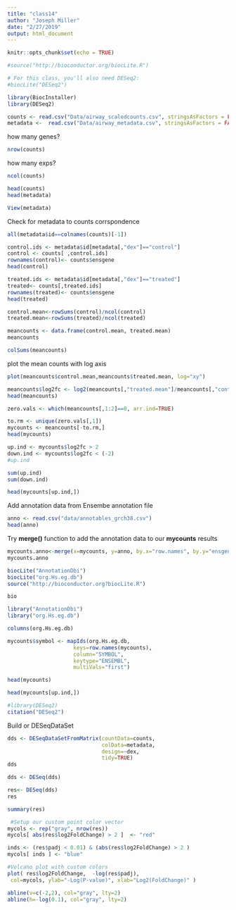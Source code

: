 ```yaml
---
title: "class14"
author: "Joseph Miller"
date: "2/27/2019"
output: html_document
---
```


```r
knitr::opts_chunk$set(echo = TRUE)
```

```r
#source("http://bioconductor.org/biocLite.R")

# For this class, you'll also need DESeq2:
#biocLite("DESeq2")
```


```r
library(BiocInstaller)
library(DESeq2)
```

```r
counts <- read.csv("Data/airway_scaledcounts.csv", stringsAsFactors = FALSE)
metadata <-  read.csv("Data/airway_metadata.csv", stringsAsFactors = FALSE)
```

how many genes?
```r
nrow(counts)
```

how many exps?
```r
ncol(counts)
```


```r
head(counts)
head(metadata)
```

```r
View(metadata)
```

Check for metadata to counts corrspondence
```r
all(metadata$id==colnames(counts)[-1])
```





```r
control.ids <- metadata$id[metadata[,"dex"]=="control"]
control <- counts[ ,control.ids] 
rownames(control)<- counts$ensgene
head(control)

treated.ids <- metadata$id[metadata[,"dex"]=="treated"]
treated<- counts[,treated.ids]
rownames(treated)<- counts$ensgene
head(treated)


```

```r
control.mean<-rowSums(control)/ncol(control)
treated.mean<-rowSums(treated)/ncol(treated)
```

```r
meancounts <- data.frame(control.mean, treated.mean)
meancounts
```

```r
colSums(meancounts)
```

plot the mean counts with log axis
```r
plot(meancounts$control.mean,meancounts$treated.mean, log="xy")
```

```r
meancounts$log2fc <- log2(meancounts[,"treated.mean"]/meancounts[,"control.mean"])
head(meancounts)
```


```r
zero.vals <- which(meancounts[,1:2]==0, arr.ind=TRUE)

to.rm <- unique(zero.vals[,1])
mycounts <- meancounts[-to.rm,]
head(mycounts)
```


```r
up.ind <- mycounts$log2fc > 2
down.ind <- mycounts$log2fc < (-2)
#up.ind

sum(up.ind)
sum(down.ind)
```


```r
head(mycounts[up.ind,])
```

Add annotation data from Ensembe annotation file

```r
anno <- read.csv("data/annotables_grch38.csv")
head(anno)
```


Try **merge()** function to add the annotation data to our **mycounts** results

```r
mycounts.anno<-merge(x=mycounts, y=anno, by.x="row.names", by.y="ensgene")
mycounts.anno
```


```r
biocLite("AnnotationDbi")
biocLite("org.Hs.eg.db")
source("http://bioconductor.org?biocLite.R")

bio
```

```r
library("AnnotationDbi")
library("org.Hs.eg.db")
```

```r
columns(org.Hs.eg.db)
```


```r
mycounts$symbol <- mapIds(org.Hs.eg.db,
                     keys=row.names(mycounts),
                     column="SYMBOL",
                     keytype="ENSEMBL",
                     multiVals="first")
```

```r
head(mycounts)
```

```r
head(mycounts[up.ind,])
```

```r
#library(DESeq2)
citation("DESeq2")
```

Build or DESeqDataSet
```r
dds <- DESeqDataSetFromMatrix(countData=counts, 
                              colData=metadata, 
                              design=~dex, 
                              tidy=TRUE)
dds
```

```r
dds <- DESeq(dds)
```

```r
res<- DESeq(dds)
res
```


```r
summary(res)
```

```r
 #Setup our custom point color vector 
mycols <- rep("gray", nrow(res))
mycols[ abs(res$log2FoldChange) > 2 ]  <- "red" 

inds <- (res$padj < 0.01) & (abs(res$log2FoldChange) > 2 )
mycols[ inds ] <- "blue"

#Volcano plot with custom colors 
plot( res$log2FoldChange,  -log(res$padj), 
 col=mycols, ylab="-Log(P-value)", xlab="Log2(FoldChange)" )

abline(v=c(-2,2), col="gray", lty=2)
abline(h=-log(0.1), col="gray", lty=2)
```




